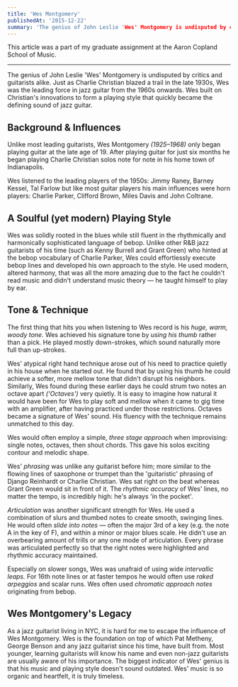 ```yaml
---
title: 'Wes Montgomery'
publishedAt: '2015-12-22'
summary: 'The genius of John Leslie 'Wes' Montgomery is undisputed by critics and guitarists alike. Just as Charlie Christian blazed a trail in the late 1930s, Wes was the leading force in jazz guitar from the 1960s onwards. Wes built on Christian's innovations to form a playing style that quickly became the defining sound of jazz guitar.'
---
```

This article was a part of my graduate assignment at the Aaron Copland School of Music.

---

The genius of John Leslie 'Wes' Montgomery is undisputed by critics and guitarists alike. Just as Charlie Christian blazed a trail in the late 1930s, Wes was the leading force in jazz guitar from the 1960s onwards. Wes built on Christian's innovations to form a playing style that quickly became the defining sound of jazz guitar.

## Background & Influences

Unlike most leading guitarists, Wes Montgomery _(1925–1968)_ only began playing guitar at the late age of 19. After playing guitar for just six months he began playing Charlie Christian solos note for note in his home town of Indianapolis.

Wes listened to the leading players of the 1950s: Jimmy Raney, Barney Kessel, Tal Farlow but like most guitar players his main influences were horn players: Charlie Parker, Clifford Brown, Miles Davis and John Coltrane.

## A Soulful (yet modern) Playing Style

Wes was solidly rooted in the blues while still fluent in the rhythmically and harmonically sophisticated language of bebop. Unlike other R&B jazz guitarists of his time (such as Kenny Burrell and Grant Green) who hinted at the bebop vocabulary of Charlie Parker, Wes could effortlessly execute bebop lines and developed his own approach to the style. He used modern, altered harmony, that was all the more amazing due to the fact he couldn't read music and didn't understand music theory — he taught himself to play by ear.

## Tone & Technique

The first thing that hits you when listening to Wes record is his *huge, warm, woody tone.* Wes achieved his signature tone by *using his thumb* rather than a pick. He played mostly down-strokes, which sound naturally more full than up-strokes.

Wes' atypical right hand technique arose out of his need to practice quietly in his house when he started out. He found that by using his thumb he could achieve a softer, more mellow tone that didn't disrupt his neighbors. Similarly, Wes found during these earlier days he could strum two notes an octave apart *('Octaves')* very quietly. It is easy to imagine how natural it would have been for Wes to play soft and mellow when it came to gig time with an amplifier, after having practiced under those restrictions. Octaves became a signature of Wes' sound. His fluency with the technique remains unmatched to this day.

Wes would often employ a simple, *three stage approach* when improvising: single notes, octaves, then shout chords. This gave his solos exciting contour and melodic shape.

Wes' *phrasing* was unlike any guitarist before him; more similar to the flowing lines of saxophone or trumpet than the 'guitaristic' phrasing of Django Reinhardt or Charlie Christian. Wes sat right on the beat whereas Grant Green would sit in front of it. The *rhythmic accuracy* of Wes' lines, no matter the tempo, is incredibly high: he's always 'in the pocket'.

*Articulation* was another significant strength for Wes. He used a combination of slurs and thumbed notes to create smooth, swinging lines. He would often _slide into notes_ — often the major 3rd of a key (e.g. the note A in the key of F), and within a minor or major blues scale. He didn't use an overbearing amount of trills or any one mode of articulation. Every phrase was articulated perfectly so that the right notes were highlighted and rhythmic accuracy maintained.

Especially on slower songs, Wes was unafraid of using wide *intervallic leaps.* For 16th note lines or at faster tempos he would often use _raked arpeggios_ and scalar runs. Wes often used _chromatic approach notes_ originating from bebop.

## Wes Montgomery's Legacy

As a jazz guitarist living in NYC, it is hard for me to escape the influence of Wes Montgomery. Wes is the foundation on top of which Pat Metheny, George Benson and any jazz guitarist since his time, have built from. Most younger, learning guitarists will know his name and even non-jazz guitarists are usually aware of his importance. The biggest indicator of Wes' genius is that his music and playing style doesn't sound outdated. Wes' music is so organic and heartfelt, it is truly timeless.
